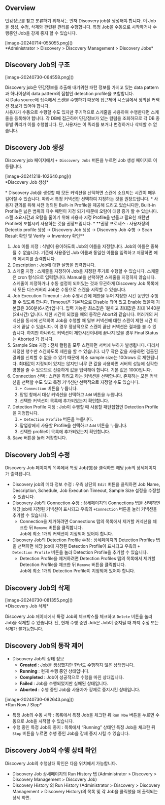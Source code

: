 
## Overview
민감정보를 찾고 분류하기 위해서는 먼저 Discovery job을 생성해야 합니다. 이 Job 을 생성, 수정, 삭제와 관련된 관리를 수행합니다. 특정 Job을 수동으로 시작하거나 수행중인 Job을 강제 중지 할 수 있습니다.

<p align="center">
<div>[image-20240714-055055.png]()</div>
*Administrator &gt; Discovery &gt; Discovery Management &gt; Discovery Jobs*
</p>



## Discovery Job의 구조
<p align="left">
<div>[image-20240730-064558.png]()</div>
</p>

Discovery job은 민감정보를 추출해 내기위한 패턴 정보를 가지고 있는 data pattern과 하나이상의 data pattern의 집합인 detection profile을 포함합니다.<br/>각 Data source에 접속해서 스캔을 수행하기 때문에 접근제어 시스템에서 정의된 커넥션 정보가 있어야 합니다.<br/>사용자가 수동으로 수행할 수도 있지만 주기적으로 스케줄을 사용하여 수행한다면 스케줄을 등록해야 합니다. 각 DB에 접근하여 민감정보가 있는 컬럼을 조회하므로 각 DB 종류별 쿼리가 이를 수행합니다. 단, 사용자는 이 쿼리를 보거나 변경하거나 삭제할 수 없습니다.



## Discovery Job 생성
Discovery job 페이지에서 `+ Discovery Jobs` 버튼을 누르면 Job 생성 페이지로 이동됩니다.

<p align="center">
<div>[image-20241218-102640.png]()</div>
*Discovery Job 생성*
</p>



<Callout type="important">
* Discovery Job을 생성할 때 모든 커넥션을 선택하면 스캔에 소요되는 시간이 매우 길어질 수 있습니다. 따라서 특정 커넥션만 선택하여 지정하는 것을 권장드립니다.
* 사용자 편의를 위해 사전 정의된 Built-in Profile을 제공해 드리고 있습니다만, Built-in Profile은 넓은 범위의 다수 패턴이 지정 되기 때문에 오탐이 대량 증가 할 수 있습니다. 스캔 소요시간과 오탐을 줄이기 위해 사용자 지정 Profile을 만들고 필요한 패턴만 Profile에 포함시켜 사용하는 것을 권장드립니다.
*  **권장 프로세스 : 사용자정의 Detectio profile 생성 → Discovery Job 생성 → Discovery Job 수행 → Scan Result 확인 및 Verify → Inventory 확인** 
</Callout>

1. Job 이름 지정 : 식별이 용이하도록 Job의 이름을 지정합니다. Job의 이름은 중복될 수 없습니다. 기존에 사용중인 Job 이름과 동일한 이름을 입력하고 저장하면 에러 메시지를 출력합니다.
2. Description : Job에 대한 설명을 입력합니다.
3. 스케줄 지정 : 스케줄을 지정하여 Job을 지정한 주기로 수행할 수 있습니다. 스케줄은 cron 형식으로 입력합니다. Manual을 선택하면 스케줄을 지정하지 않습니다. 스케줄이 지정하거나 수동 설정이 되어있는 것과 무관하게 Discovery Job 목록에서 모든 디스커버리 Job은 수동으로 스캔을 시작할 수 있습니다.
4. Job Execution Timeout : Job 수행시간에 제한을 두어 지정한 시간 동안만 수행할 수 있도록 합니다. Timeout은 기본적으로 Disable 되어 있고 Enable 했을때 기본값은 360분(6시간)입니다. 입력 가능한 최소값은 1분이고 최대값은 최대 1440분 (24시간) 입니다. 제한 시간이 되었을 때의 동작은 Abort와 같습니다. 여러개의 커넥션을 동시에 선택하여 Job을 수행할 때 일부 커넥션에 대한 스캔이 제한 시간 이내에 끝날 수 있습니다. 이 경우 정상적으로 스캔이 끝난 커넥션은 결과를 볼 수 있습니다. 하지만 하나라도 커넥션이 제한시간이내에 끝나지 않을 경우 Final Status 는 Aborted 가 됩니다.<br/>
5. Sample Size 지정 : 전체 컬럼을 모두 스캔하면 서버에 부하가 발생됩니다. 따라서 지정한 행수만 스캔하도록 제한을 할 수 있습니다. 너무 작은 값을 사용하면 검출된 결과를 신뢰할 수 없을 수 있기 때문에 최소 sample size는 100rows 로 제한됩니다. 최대값이 지정되어 있지는 않지만 너무 큰 값을 사용하면 서버의 성능에 심각한 영향을 줄 수 있으므로 신중하게 값을 입력해야 합니다. 기본 값은 1000입니다.
6. Connection 선택 : 스캔을 하려고 하는 커넥션을 선택합니다. 존재하는 모든 커넥션을 선택할 수도 있고 특정 커넥션만 선택적으로 지정할 수도 있습니다. 
    1. `+ Connection` 버튼을 누릅니다.
    2. 팝업 창에서 대상 커넥션을 선택하고 `Add` 버튼을 누릅니다. 
    3. 선택한 커넥션이 목록에 추가되었는지 확인합니다. 
7. Detection Profile 지정 : Job이 수행할 때 사용할 패턴집합인 Detection Profile을 지정합니다.
    1. `+ Detection Profile` 버튼을 누릅니다.
    2. 팝업창에서 사용할 Profile을 선택하고 `Add` 버튼을 누릅니다.
    3. 선택한 profile이 목록에 추가되었는지 확인합니다. 
8. Save 버튼을 눌러 저장합니다.



## Discovery Job의 수정
Discovery Job 페이지의 목록에서 특정 Job(행)을 클릭하면 해당 job의 상세페이지가 출력됩니다.

* Discovery job의 메타 정보 수정 : 우측 상단의 `Edit` 버튼을 클릭하면 Job Name, Description, Schedule, Job Execution Timeout, Sample Size 설정을 수정할 수 있습니다.<br/>
* Discovery Job의 Connection 수정 : 상세페이지의 Connections 탭을 선택하면 해당 job에 지정된 커넥션이 표시되고 우측의 `+Connection` 버튼을 눌러 커넥션을 추가할 수 있습니다.
    * Connection을 제거하려면 Connections 탭의 목록에서 제거할 커넥션을 체크한 뒤 `Remove` 버튼을 클릭합니다.<br/>Job에 최소 1개의 커넥션이 지정되어 있어야 합니다. 
* Discovery Job의 Detection Profile 수정 : 상세페이지의 Detection Profiles 탭을 선택하면 해당 job에 지정된 Detection Profile이 표시되고 우측의 `+ Detection Profile` 버튼을 눌러 Detection Profile을 추가할 수 있습니다.  
    * Detection Profile을 제거하려면 Detection Profiles 탭의 목록에서 제거할 Detection Profile을 체크한 뒤 `Remove` 버튼을 클릭합니다.<br/>Job에 최소 1개의 Detection Profile이 지정되어 있어야 합니다. 

## Discovery Job의 삭제
<p align="center">
<div>[image-20240730-081355.png]()</div>
*Discovery Job 삭제*
</p>

Discovery Job 페이지에서 특정 Job의 체크박스를 체크하고 `Delete` 버튼을 눌러 Job을 삭제할 수 있습니다. 단, 현재 수행 중인 Job은 Job이 중지될 때 까지 수정 또는 삭제가 불가능합니다.



## Discovery Job의 동작 제어
* Discovery Job의 상태 정보
    *  **Created**  : Job을 생성했지만 한번도 수행하지 않은 상태입니다.
    *  **Running**  : 현재 수행 중인 상태입니다.
    *  **Completed**  : Job이 성공적으로 수행을 마친 상태입니다.
    *  **Failed**  : Job을 수행되었지만 실패된 상태입니다.
    *  **Aborted**  : 수행 중인 Job을 사용자가 강제로 중지시킨 상태입니다.

<p align="center">
<div>[image-20240730-082643.png]()</div>
*Run Now / Stop*
</p>

* 특정 Job의 수동 시작 : 목록에서 특정 Job을 체크한 뒤 `Run Now` 버튼을 누르면 수동으로 Job을 시작할 수 있습니다.
* 수행 중인 특정 Job의 중지 : 목록에서 “Running” 상태인 특정 Job을 체크한 뒤 `Stop` 버튼을 누르면 수행 중인 Job을 강제 중지 시킬 수 있습니다.



## Discovery Job의 수행 상태 확인
Discovery Job의 수행상태 확인은 다음 위치에서 가능합니다.

* Discovery Job 상세페이지의 Run History 탭 (Administrator &gt; Discovery &gt; Discovery Management &gt; Discovery Job)
* Discovery History 의 Run History (Administrator &gt; Discovery &gt; Discovery Management &gt; Discovery History)의 목록 및 각 Job을 클릭했을 때 출력되는 상세 화면. 




